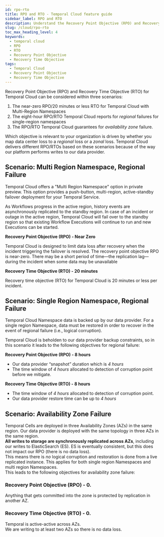 ```yaml
---
id: rpo-rto
title: RPO and RTO - Temporal Cloud feature guide
sidebar_label: RPO and RTO
description: Understand the Recovery Point Objective (RPO) and Recovery Time Objective (RTO) in Temporal Cloud. Explore scenarios for Multi-Region Namespaces, Single-Region Namespaces, and Availability Zone Failures.
slug: /cloud/rpo-rto
toc_max_heading_level: 4
keywords:
  - temporal cloud
  - RPO
  - RTO
  - Recovery Point Objective
  - Recovery Time Objective
tags:
  - Temporal Cloud
  - Recovery Point Objective 
  - Recovery Time Objective
---
```


Recovery Point Objective (RPO) and Recovery Time Objective (RTO) for Temporal Cloud can be considered within three scenarios:

1. The near-zero RPO/20 minutes or less RTO for Temporal Cloud with Multi-Region Namespaces
2. The eight-hour RPO/RTO Temporal Cloud reports for _regional_ failures for single-region namespaces
3. The RPO/RTO Temporal Cloud guarantees for _availability zone_ failure.

Which objective is relevant to your organization is driven by whether you map data center loss to a _regional_ loss or a _zonal_ loss.
Temporal Cloud delivers different RPO/RTOs based on these scenarios because of the way our platform performs writes to our data provider.

## Scenario: Multi Region Namespace, Regional Failure

Temporal Cloud offers a "Multi Region Namespace" option in private preview.
This option provides a push-button, multi-region, active-standby failover deployment for your Temporal Service.

As Workflows progress in the active region, history events are asynchronously replicated to the standby region.
In case of an incident or outage in the active region, Temporal Cloud will fail over to the standby region so that existing Workflow Executions will continue to run and new Executions can be started.

**Recovery Point Objective (RPO) - Near Zero**

Temporal Cloud is designed to limit data loss after recovery when the incident triggering the failover is resolved.
The recovery point objective RPO is near-zero.
There may be a short period of time—the replication lag—during the incident when some data may be unavailable

**Recovery Time Objective (RTO) - 20 minutes**

Recovery time objective (RTO) for Temporal Cloud is 20 minutes or less per incident.

## Scenario: Single Region Namespace, Regional Failure

Temporal Cloud Namespace data is backed up by our data provider.
For a single region Namespace, data must be restored in order to recover in the event of regional failure (i.e., logical corruption).

Temporal Cloud is beholden to our data provider backup constraints, so in this scenario it leads to the following objectives for regional failure:

**Recovery Point Objective (RPO) - 8 hours**

- Our data provider “snapshot” duration which is _4 hours_
- The time window of _4 hours_ allocated to detection of corruption point before we mitigate.

**Recovery Time Objective (RTO) - 8 hours**

- The time window of _4 hours_ allocated to detection of corruption point.
- Our data provider restore time can be up to _4 hours_

## Scenario: Availability Zone Failure

Temporal Cells are deployed in three Availability Zones (AZs) in the same region.
Our data provider is deployed with the same topology in three AZs in the same region.\
**All writes to storage are synchronously replicated across AZs**, including our writes to ElasticSearch (ES).
ES is eventually consistent, but this does not impact our RPO (there is no data loss).\
This means there is _no_ logical corruption and restoration is done from a live replicated instance.
This applies for both single region Namespaces and multi region Namespaces.\
This leads to the following objectives for availability zone failure:

### Recovery Point Objective (RPO) \- 0\.

Anything that gets committed into the zone is protected by replication in another AZ.

### Recovery Time Objective (RTO) \- 0\.

Temporal is active-active across AZs.\
We are writing to at least two AZs so there is no data loss.
